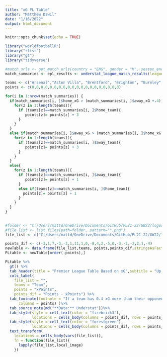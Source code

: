 ```yaml
---
title: "xG PL Table"
author: "Matthew Dzwil"
date: "1/16/2022"
output: html_document
---
```


```r
knitr::opts_chunk$set(echo = TRUE)
```

```r
library("worldfootballR")
library("rlist")
library("gt")
library("tidyverse")
```

```r
#match_urls <- get_match_urls(country = "ENG", gender = "M", season_end_year = 2022)
match_summaries <- epl_results <- understat_league_match_results(league = "EPL", season_start_year = 2021)
```

```r
teams <- c("Arsenal","Aston Villa", "Brentford", "Brighton", "Burnley", "Chelsea","Crystal Palace","Everton","Leeds","Leicester","Liverpool","Manchester City","Manchester United","Newcastle United", "Norwich","Southampton","Tottenham","Watford","West Ham", "Wolverhampton Wanderers")
points <- c(0,0,0,0,0,0,0,0,0,0,0,0,0,0,0,0,0,0,0,0)
```


```r

for(i in 1:nrow(match_summaries)) {
  if(match_summaries[i, ]$home_xG > (match_summaries[i, ]$away_xG +.4)){
    for(z in 1:length(teams)){
      if (teams[z]==match_summaries[i, ]$home_team){
         points[z]= points[z] + 3
      }
    }
  }
  else if(match_summaries[i, ]$away_xG > (match_summaries[i, ]$home_xG +.4)){
    for(z in 1:length(teams)){
      if (teams[z]==match_summaries[i, ]$away_team){
         points[z]= points[z] + 3
      }
    }
  }
  else{
    for(z in 1:length(teams)){
      if (teams[z]==match_summaries[i, ]$away_team){
         points[z]= points[z] + 1
      }
      else if(teams[z]==match_summaries[i, ]$home_team){
        points[z]= points[z] + 1
      }
    }
  }
}
  
```


```r
#folder <- "C:/Users/mattd/OneDrive/Documents/GitHub/PL21-22/GW22/logos" 
#file_list <- list.files(path=folder, pattern="*.png")
file_list <- c("C:/Users/mattd/OneDrive/Documents/GitHub/PL21-22/GW22/logos/Arsenal.png","C:/Users/mattd/OneDrive/Documents/GitHub/PL21-22/GW22/logos/AstonVilla.png","C:/Users/mattd/OneDrive/Documents/GitHub/PL21-22/GW22/logos/Brentford.png","C:/Users/mattd/OneDrive/Documents/GitHub/PL21-22/GW22/logos/Brighton.png","C:/Users/mattd/OneDrive/Documents/GitHub/PL21-22/GW22/logos/Burnley.png","C:/Users/mattd/OneDrive/Documents/GitHub/PL21-22/GW22/logos/Chelsea.png","C:/Users/mattd/OneDrive/Documents/GitHub/PL21-22/GW22/logos/CrystalPalace.png","C:/Users/mattd/OneDrive/Documents/GitHub/PL21-22/GW22/logos/Everton.png","C:/Users/mattd/OneDrive/Documents/GitHub/PL21-22/GW22/logos/Leeds.png","C:/Users/mattd/OneDrive/Documents/GitHub/PL21-22/GW22/logos/Leicester.png","C:/Users/mattd/OneDrive/Documents/GitHub/PL21-22/GW22/logos/Liverpool.png","C:/Users/mattd/OneDrive/Documents/GitHub/PL21-22/GW22/logos/ManchesterCity.png","C:/Users/mattd/OneDrive/Documents/GitHub/PL21-22/GW22/logos/ManchesterUnited.png","C:/Users/mattd/OneDrive/Documents/GitHub/PL21-22/GW22/logos/Newcastle.png","C:/Users/mattd/OneDrive/Documents/GitHub/PL21-22/GW22/logos/Norwich.png","C:/Users/mattd/OneDrive/Documents/GitHub/PL21-22/GW22/logos/Southampton.png","C:/Users/mattd/OneDrive/Documents/GitHub/PL21-22/GW22/logos/Tottenham.png","C:/Users/mattd/OneDrive/Documents/GitHub/PL21-22/GW22/logos/Watford.png","C:/Users/mattd/OneDrive/Documents/GitHub/PL21-22/GW22/logos/WestHam.png","C:/Users/mattd/OneDrive/Documents/GitHub/PL21-22/GW22/logos/Wolves.png")
```

```r
points_dif <- c(-3,1,7,-3,-3,1,11,1,0,-8,4,2,-5,0,-3,-2,-2,2,1,-4)
newTable <- data.frame(file_list,teams, points,points_dif,stringsAsFactors=FALSE)
PLtable <- newTable[order(-points),]
```


```r
PLtable %>%
  gt() %>%
  tab_header(title = "Premier League Table Based on xG",subtitle = "Up until GW22") %>%
  cols_label(
    file_list = "",
    teams = "Team",
    points = "xPoints",
    points_dif = "Points - xPoints") %>%
  tab_footnote(footnote = "If a team has 0.4 xG more than their opponent, this results in a win. Any teams within 0.4 xG of each other results in a draw.",locations = cells_column_labels(
      columns = points) )%>%
  tab_source_note(md("**Data:** Understat"))%>%
  tab_style(style = cell_text(color = "firebrick3"),
            locations = cells_body(columns = points_dif, rows = points_dif<0))%>%
  tab_style(style = cell_text(color = "forestgreen"),
            locations = cells_body(columns = points_dif, rows = points_dif>0))%>%
  text_transform(
    locations = cells_body(vars(file_list)),
    fn = function(file_list){
      lapply(file_list,local_image)
    })
  
  
```

